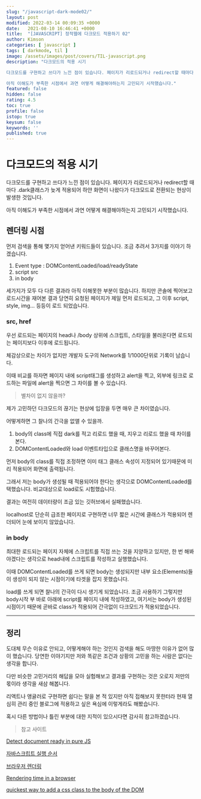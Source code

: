 ```yaml
---
slug: "/javascript-dark-mode02/"
layout: post
modified: 2022-03-14 00:09:35 +0000
date:   2021-08-10 16:46:41 +0000
title:  "[JAVASCRIPT] 정적웹에 다크모드 적용하기 02"
author: Kimson
categories: [ javascript ]
tags: [ darkmode, til ]
image: /assets/images/post/covers/TIL-javascript.png
description: "다크모드의 적용 시기

다크모드를 구현하고 쓰다가 느낀 점이 있습니다. 페이지가 리로드되거나 redirect할 때마다 .dark클래스가 늦게 적용되어 하얀 화면이 나왔다가 다크모드로 전환되는 현상이 발생한 것입니다.

아직 이해도가 부족한 시점에서 과연 어떻게 해결해야하는지 고민되기 시작했습니다."
featured: false
hidden: false
rating: 4.5
toc: true
profile: false
istop: true
keysum: false
keywords: ''
published: true
---
```


# 다크모드의 적용 시기

다크모드를 구현하고 쓰다가 느낀 점이 있습니다. 페이지가 리로드되거나 redirect할 때마다 .dark클래스가 늦게 적용되어 하얀 화면이 나왔다가 다크모드로 전환되는 현상이 발생한 것입니다.

아직 이해도가 부족한 시점에서 과연 어떻게 해결해야하는지 고민되기 시작했습니다.

## 렌더링 시점

먼저 검색을 통해 몇가지 얻어낸 키워드들이 있습니다. 조금 추려서 3가지를 이야기 하겠습니다.

1. Event type : DOMContentLoaded/load/readyState
2. script src
3. in body

세가지가 모두 다 다른 결과라 아직 이해못한 부분이 많습니다. 하지만 콘솔에 찍어보고 로드시간을 재어본 결과 당연히 요청된 페이지가 제일 먼저 로드되고, 그 이후 script, style, img... 등등이 로드 되었습니다.

### src, href

우선 로드되는 페이지의 head나 /body 상위에 스크립트, 스타일을 불러온다면 로드되는 페이지보다 이후에 로드됩니다.

체감상으로는 차이가 없지만 개발자 도구의 Network를 1/1000단위로 기록이 남습니다.

이때 비교를 하자면 페이지 내에 script태그를 생성하고 alert을 찍고, 외부에 링크로 로드하는 파일에 alert을 찍으면 그 차이를 볼 수 있습니다.

> 별차이 없지 않을까?

제가 고민하던 다크모드의 끊기는 현상에 입장을 두면 매우 큰 차이였습니다.

어떻게하면 그 찰나의 간극을 없앨 수 있을까.

1. body의 class에 직접 dark를 적고 리로드 했을 때, 지우고 리로드 했을 때 차이를 본다.
2. DOMContentLoaded와 load 이벤트타입으로 클래스명을 바꾸어본다.

먼저 body의 class를 직접 조정하면 이미 태그 클래스 속성이 지정되어 있기때문에 미리 적용되어 화면에 출력됩니다.

그래서 저는 body가 생성될 때 적용되어야 한다는 생각으로 DOMContentLoaded를 택했습니다. 비교대상으로 load로도 시험했습니다.

결과는 여전히 데이터량이 조금 있는 깃허브에서 실패했습니다.

localhost로 단순히 급조한 페이지로 구현하면 너무 짧은 시간에 클래스가 적용되어 렌더되어 눈에 보이지 않았습니다.

### in body

최대한 로드되는 페이지 자체에 스크립트를 직접 쓰는 것을 지양하고 있지만, 한 번 해봐야겠다는 생각으로 head내에 스크립트를 작성하고 실행했습니다.

이때 DOMContentLoaded를 쓰게 되면 body는 생성되지만 내부 요소(Elements)들이 생성이 되지 않는 시점이기에 타겟을 잡지 못했습니다.

load를 쓰게 되면 찰나의 간극이 다시 생기게 되었습니다. 조금 사용하기 그렇지만 body시작 부 바로 아래에 script를 페이지 내에 작성하였고, 여기서는 body가 생성된 시점이기 때문에 곧바로 class가 적용되어 간극없이 다크모드가 적용되었습니다.

-----

## 정리

도대체 무슨 이유로 안되고, 어떻게해야 하는 것인지 검색을 해도 마땅한 이유가 없어 많이 했습니다. 당연한 이야기지만 저와 똑같은 조건과 상황의 고민을 하는 사람은 없다는 생각을 합니다.

다만 비슷한 고민거리의 해답을 모아 실험해보고 결과를 구현하는 것은 오로지 저만의 몫이라 생각을 새삼 해봅니다.

리액트나 앵귤러로 구현하면 쉽다는 말을 본 적 있지만 아직 접해보지 못한터라 현재 열심히 관리 중인 블로그에 적용하고 싶은 욕심에 이렇게라도 해봤습니다.

혹시 다른 방법이나 틀린 부분에 대한 지적이 있으시다면 감사히 참고하겠습니다.

> 참고 사이트

[Detect document ready in pure JS](https://www.jstips.co/en/javascript/detect-document-ready-in-pure-js/)

[자바스크립트 실행 순서](https://doitnow-man.tistory.com/128)

[브라우저 렌더링](https://12bme.tistory.com/140)

[Rendering time in a browser](https://stackoverflow.com/questions/2516665/how-can-i-monitor-the-rendering-time-in-a-browser)

[quickest way to add a css class to the body of the DOM](https://stackoverflow.com/questions/17457583/safe-and-quickest-way-to-add-a-css-class-to-the-body-of-the-dom)